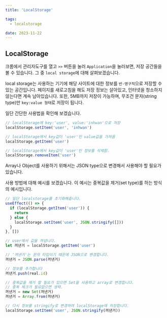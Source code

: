 ```yaml
---
title: 'LocalStorage'

tags:
  - localstorage

date: 2023-11-22
---
```


## LocalStorage

크롬에서 관리자도구를 열고 `>>` 버튼을 눌러 `Application`을 눌러보면, 저장 공간들을 볼 수 있습니다.
그 중 `local storage`에 대해 살펴보겠습니다.

local storage는 사용하는 기기에 해당 사이트에 대한 정보를 `반-영구적`으로 저장할 수 있는 공간입니다.
페이지를 새로고침을 해도 저장 정보는 살아있고, 인터넷을 청소하지 않는다면 계속 남아있습니다.
또한, 5MB까지 저장이 가능하며, 무조건 문자(string type)만 `key:value 형태`로 저장이 됩니다.

일단 간단한 사용법을 확인해 보겠습니다.

```javascript
// localStorage에 key:'user', value:'inhwan'으로 저장
localStorage.setItem('user', 'inhwan')

// localStorage에서 key값이 'user'인 value값을 가져옴
localStorage.getItem('user')

// localStorage에서 key값이 'user'인 정보를 삭제함.
localStorage.removeItem('user')
```

Array나 Object를 사용하기 위해서는 JSON type으로 변경해서 사용해야 할 필요가 있습니다.

사용 방법에 대해 예시를 보겠습니다.
이 예시는 중복값을 제거(set type)를 하는 방식의 예시입니다.

```javascript
// 일단 localstorage를 초기화해줍니다.
useEffect(() => {
  if (localStorage.getItem('user')) {
    return
  } else {
    localStorage.setItem('user', JSON.stringify([]))
  }
}, [])

// user에서 값을 꺼냅니다.
let 꺼낸거 = localStorage.getItem('user')

// '꺼낸거'는 문자 타입이기 때문에 JSON으로 변경합니다.
꺼낸거 = JSON.parse(꺼낸거)

// 정보를 추가합니다
꺼낸거.push(real.id)

// 중복값을 제거 할 필요가 있으면 Set을 사용하고 array로 변경합니다.
// 중복 체크가 필요없으면 생략.
꺼낸거 = new Set(꺼낸거)
꺼낸거 = Array.from(꺼낸거)

// 다시 정보를 stringify로 변경하여 localStorage에 저장합니다.
localStorage.setItem('user', JSON.stringify(꺼낸거))
```

